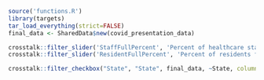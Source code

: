 ```r
source('functions.R')
library(targets)
tar_load_everything(strict=FALSE)
final_data <- SharedData$new(covid_presentation_data)

crosstalk::filter_slider('StaffFullPercent', 'Percent of healthcare staff fully vaccinated', final_data, 'StaffFullPercent', min=0, max=100, width='50%')
crosstalk::filter_slider('ResidentFullPercent', 'Percent of residents fully vaccinated', final_data, 'ResidentFullPercent', min=0, max=100, width='50%')

crosstalk::filter_checkbox("State", "State", final_data, ~State, columns=10)

```